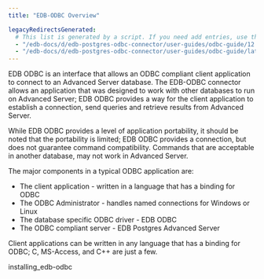 ```yaml
---
title: "EDB-ODBC Overview"

legacyRedirectsGenerated:
  # This list is generated by a script. If you need add entries, use the `legacyRedirects` key.
  - "/edb-docs/d/edb-postgres-odbc-connector/user-guides/odbc-guide/12.2.0.2/edb-odbc_overview.html"
  - "/edb-docs/d/edb-postgres-odbc-connector/user-guides/odbc-guide/latest/edb-odbc_overview.html"
---
```


EDB ODBC is an interface that allows an ODBC compliant client application to connect to an Advanced Server database. The EDB-ODBC connector allows an application that was designed to work with other databases to run on Advanced Server; EDB ODBC provides a way for the client application to establish a connection, send queries and retrieve results from Advanced Server.

While EDB ODBC provides a level of application portability, it should be noted that the portability is limited; EDB ODBC provides a connection, but does not guarantee command compatibility. Commands that are acceptable in another database, may not work in Advanced Server.

The major components in a typical ODBC application are:

-   The client application - written in a language that has a binding for ODBC
-   The ODBC Administrator - handles named connections for Windows or Linux
-   The database specific ODBC driver - EDB ODBC
-   The ODBC compliant server - EDB Postgres Advanced Server

Client applications can be written in any language that has a binding for ODBC; C, MS-Access, and C++ are just a few.

<div class="toctree" maxdepth="3">

installing_edb-odbc

</div>
